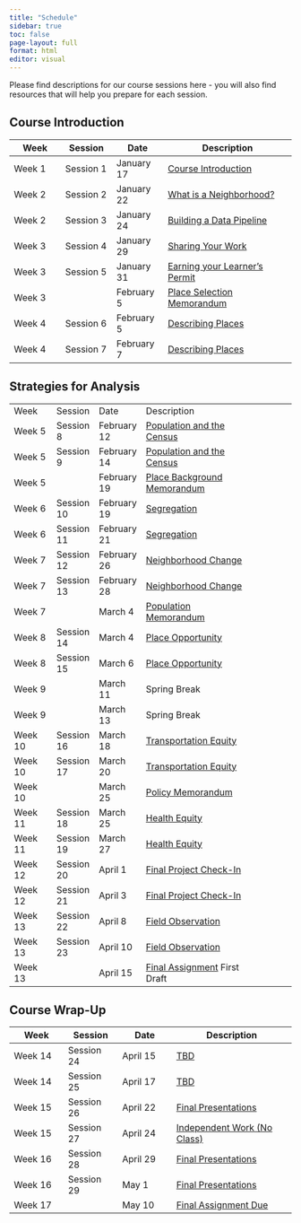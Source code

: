 ```yaml
---
title: "Schedule"
sidebar: true
toc: false
page-layout: full
format: html
editor: visual
---
```


Please find descriptions for our course sessions here - you will also find resources that will help you prepare for each session.

## Course Introduction

| Week   | Session   | Date       | Description                                                         |
|-------------|-------------|-------------|---------------------------------|
| Week 1 | Session 1 | January 17 | [Course Introduction](01_introduction.qmd)                          |
| Week 2 | Session 2 | January 22 | [What is a Neighborhood?](02_neighborhood.qmd)                      |
| Week 2 | Session 3 | January 24 | [Building a Data Pipeline](03_datapipeline.qmd)                     |
| Week 3 | Session 4 | January 29 | [Sharing Your Work](04_sharing.qmd)                                 |
| Week 3 | Session 5 | January 31 | [Earning your Learner's Permit](05_permit.qmd)                      |
| Week 3 |           | February 5 | [Place Selection Memorandum](../assignments/01_place_selection.qmd) |
| Week 4 | Session 6 | February 5 | [Describing Places](06_places.qmd)                                  |
| Week 4 | Session 7 | February 7 | [Describing Places](07_places.qmd)                                  |

## Strategies for Analysis

|         |            |             |                                                                       |     |
|-----------|-----------|-----------|----------------------------|-----------|
| Week    | Session    | Date        | Description                                                           |     |
| Week 5  | Session 8  | February 12 | [Population and the Census](08_census.qmd)                            |     |
| Week 5  | Session 9  | February 14 | [Population and the Census](09_census.qmd)                            |     |
| Week 5  |            | February 19 | [Place Background Memorandum](../assignments/02_place_background.qmd) |     |
| Week 6  | Session 10 | February 19 | [Segregation](10_segregation.qmd)                       |     |
| Week 6  | Session 11 | February 21 | [Segregation](11_segregation.qmd)                       |     |
| Week 7  | Session 12 | February 26 | [Neighborhood Change](12_neighborhood.qmd)                                     |     |
| Week 7  | Session 13 | February 28     | [Neighborhood Change](13_neighborhood.qmd)                                     |     |
| Week 7  |            | March 4     | [Population Memorandum](../assignments/03_population.qmd)             |     |
| Week 8  | Session 14 | March 4     | [Place Opportunity](14_opportunity.qmd)                            |     |
| Week 8  | Session 15 | March 6     | [Place Opportunity](15_opportunity.qmd)                            |     |
| Week 9  |            | March 11    | Spring Break                                                          |     |
| Week 9  |            | March 13    | Spring Break                                                          |     |
| Week 10 | Session 16 | March 18    | [Transportation Equity](16_transequity.qmd)                               |     |
| Week 10 | Session 17 | March 20    | [Transportation Equity](17_transequity.qmd)                               |     |
| Week 10 |            | March 25    | [Policy Memorandum](../assignments/04_policy.qmd)                     |     |
| Week 11 | Session 18 | March 25    | [Health Equity](18_healthequity.qmd)                           |     |
| Week 11 | Session 19 | March 27    | [Health Equity](19_healthequity.qmd)                           |     |
| Week 12 | Session 20 | April 1     | [Final Project Check-In](20_CheckIn.qmd)                            |     |
| Week 12 | Session 21 | April 3     | [Final Project Check-In](21_CheckIn.qmd)                            |     |
| Week 13 | Session 22 | April 8    | [Field Observation](22_fieldobs.qmd)                     |     |
| Week 13 | Session 23 | April 10    | [Field Observation](23_fieldobs.qmd)                     |     |
| Week 13 |            | April 15    | [Final Assignment](../assignments/05_term.qmd) First Draft            |     |

## Course Wrap-Up

| Week    | Session    | Date            | Description                                                |
|--------------|--------------|--------------|-------------------------------|
| Week 14 | Session 24 | April 15        | [TBD](24_TBD.qmd)         |
| Week 14 | Session 25 | April 17        | [TBD](25_TBD.qmd) |
| Week 15 | Session 26 | April 22        | [Final Presentations](26_finalpresent.qmd)              |
| Week 15 | Session 27 | April 24        | [Independent Work (No Class)](27_indwork.qmd)              |
| Week 16 | Session 28 | April 29           | [Final Presentations](28_finalpresent.qmd)                 |
| Week 16 | Session 29 | May 1           | [Final Presentations](29_finalpresent.qmd)                 |
| Week 17 |            | May 10 | [Final Assignment Due](../assignments/05_term.qmd)         |
